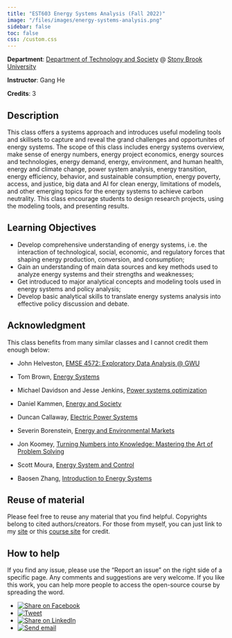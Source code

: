 ```yaml
---
title: "EST603 Energy Systems Analysis (Fall 2022)"
image: "/files/images/energy-systems-analysis.png"
sidebar: false
toc: false
css: /custom.css
---
```


**Department**: [Department of Technology and Society](https://www.stonybrook.edu/est/) @ [Stony Brook University](https://www.stonybrook.edu/)

**Instructor**: Gang He

**Credits**: 3

## Description

This class offers a systems approach and introduces useful modeling tools and skillsets to capture and reveal the grand challenges and opportunites of energy systems. The scope of this class includes energy systems overview, make sense of energy numbers, energy project economics, energy sources and technologies, energy demand, energy, environment, and human health, energy and climate change, power system analysis, energy transition, energy efficiency, behavior, and sustainable consumption, energy poverty, access, and justice, big data and AI for clean energy, limitations of models, and other emerging topics for the energy systems to achieve carbon neutrality. This class encourage students to design research projects, using the modeling tools, and presenting results. 

## Learning Objectives

- Develop comprehensive understanding of energy systems, i.e. the interaction of technological, social, economic, and regulatory forces that shaping energy production, conversion, and consumption; 
- Gain an understanding of main data sources and key methods used to analyze energy systems and their strengths and weaknesses; 
- Get introduced to major analytical concepts and modeling tools used in energy systems and policy analysis; 
- Develop basic analytical skills to translate energy systems analysis into effective policy discussion and debate.


## Acknowledgment

This class benefits from many similar classes and I cannot credit them enough below:  

- John Helveston, [EMSE 4572: Exploratory Data Analysis @ GWU](https://github.com/emse-eda-gwu/2022-Fall)  

- Tom Brown, [Energy Systems](https://nworbmot.org/teaching.html)  

- Michael Davidson and Jesse Jenkins, [Power systems optimization](https://github.com/east-winds/power-systems-optimization)

- Daniel Kammen, [Energy and Society](http://kammen.berkeley.edu/)  

- Duncan Callaway, [Electric Power Systems](https://erg.berkeley.edu/people/callaway-duncan/)

- Severin Borenstein, [Energy and Environmental Markets](http://courses.haas.berkeley.edu/descriptions/Descriptions/EWMBA212-1_Spring14.htm)  

- Jon Koomey, [Turning Numbers into Knowledge: Mastering the Art of Problem Solving](https://www.koomey.com/books.html)  

- Scott Moura, [Energy System and Control](https://ecal.berkeley.edu/ce295.html)  

- Baosen Zhang, [Introduction to Energy Systems](https://zhangbaosen.github.io/teaching/EE351)  

## Reuse of material

Please feel free to reuse any material that you find helpful. Copyrights belong to cited authors/creators. For those from myself, you can just link to my [site](https://drganghe.github.io) or this [course site](https://drganghe.github.io/est603-energy-systems-analysis-2022-fall) for credit.

## How to help  

If you find any issue, please use the "Report an issue" on the right side of a specific page. Any comments and suggestions are very welcome. If you like this work, you can help more people to access the open-source course by spreading the word. 

<ul class="share-buttons">
  <li><a href="https://www.facebook.com/sharer/sharer.php?u=https%3A%2F%2Fdrganghe.github.io%2Fest603-energy-systems-analysis-2022-fall%2Flectures.html&quote=Sharing%20Dr.%20Gang%20He's%20open%20course%20on%20Energy%20Systems%20Analysis" title="Share on Facebook" target="_blank"><img alt="Share on Facebook" src="https://drganghe.github.io/files/images/social/color/Facebook.png" /></a></li>
  <li><a href="https://twitter.com/intent/tweet?source=https%3A%2F%2Fdrganghe.github.io%2Fest603-energy-systems-analysis-2022-fall%2Flectures.html&text=Sharing%20Dr.%20Gang%20He's%20open%20course%20on%20Energy%20Systems%20Analysis:%20https%3A%2F%2Fdrganghe.github.io%2Fest603-energy-systems-analysis-2022-fall%2Flectures.html&via=DrGangHe" target="_blank" title="Tweet"><img alt="Tweet" src="https://drganghe.github.io/files/images/social/color/Twitter.png" /></a></li>
  <li><a href="http://www.linkedin.com/shareArticle?mini=true&url=https%3A%2F%2Fdrganghe.github.io%2Fest603-energy-systems-analysis-2022-fall%2Flectures.html&title=Sharing%20Dr.%20Gang%20He's%20open%20course%20on%20Energy%20Systems%20Analysis&summary=Sharing%20Dr.%20Gang%20He's%20open%20course%20on%20Energy%20Systems%20Analysis&source=https%3A%2F%2Fdrganghe.github.io%2Fest603-energy-systems-analysis-2022-fall%2Flectures.html" target="_blank" title="Share on LinkedIn"><img alt="Share on LinkedIn" src="https://drganghe.github.io/files/images/social/color/LinkedIn.png" /></a></li>
  <li><a href="mailto:?subject=Sharing%20Dr.%20Gang%20He's%20open%20course%20on%20Energy%20Systems%20Analysis&body=Sharing%20Dr.%20Gang%20He's%20open%20course%20on%20Energy%20Systems%20Analysis:%20https%3A%2F%2Fdrganghe.github.io%2Fest603-energy-systems-analysis-2022-fall%2Flectures.html" target="_blank" title="Send email"><img alt="Send email" src="https://drganghe.github.io/files/images/social/color/Email.png" /></a></li>
</ul>